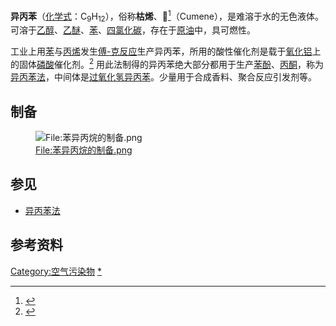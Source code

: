 {{全局僻字|𬜢|⿱艹+久}}
{{Chembox
| Name = 异丙苯
| ImageFileL1 = Cumene-skeletal.svg
| ImageSizeL1 = 80px
| ImageNameL1 = 异丙苯的键线式
| ImageFileR1 = Cumene-3D-balls.png
| ImageSizeR1 = 100px 
| ImageNameR1 = 异丙苯的球棍模型
| IUPACName = (1-methylethyl)benzene
| OtherNames = 异丙基苯、枯烯
| Section1 = {{Chembox Identifiers
| CASNo = 98-82-8
| CASNo_Ref = {{cascite|correct|CAS}}
|  SMILES  =  CC(C)c1ccccc1
|  RTECS  =  GR8575000
|  UNII_Ref  = {{fdacite|correct|FDA}}|  UNII  =  8Q54S3XE7K
|  ChEBI_Ref  = {{ebicite|correct|EBI}}|  ChEBI  =  34656
|  ChemSpiderID_Ref  = {{chemspidercite|correct|chemspider}}|  ChemSpiderID  =  7128
|  PubChem  =  7406
|  KEGG_Ref  = {{keggcite|correct|kegg}}|  KEGG  =  C14396
|  InChI  =  1/C9H12/c1-8(2)9-6-4-3-5-7-9/h3-8H,1-2H3
|  InChIKey  =  RWGFKTVRMDUZSP-UHFFFAOYAJ
|  StdInChI_Ref  = {{stdinchicite|correct|chemspider}}|  StdInChI  =  1S/C9H12/c1-8(2)9-6-4-3-5-7-9/h3-8H,1-2H3
|  StdInChIKey_Ref  = {{stdinchicite|correct|chemspider}}|  StdInChIKey  =  RWGFKTVRMDUZSP-UHFFFAOYSA-N
}}
| Section2 = {{Chembox Properties
| Formula = C<sub>9</sub>H<sub>12</sub>
| MolarMass = 120.19 
| Appearance = 无色液体
| Density = 0.862 g/cm<sup>3</sup>（液）
| Solubility = 难溶
| MeltingPt = −96 ℃ (177 K)
| BoilingPt = 152 ℃ (425 K)
| Viscosity = 0.777 [[泊_(单位)|cP]]，21 ℃
  }}
| Section7 = {{Chembox Hazards
| ExternalMSDS =
| MainHazards = 可燃
| FlashPt = 102 ℃
| RPhrases = {{R10}}, {{R37}}, {{R51/53}}, {{R65}}
| SPhrases = {{S24}}, {{S37}}, {{S61}}, {{S62}}
  }}
| Section8 = {{Chembox Related
| OtherCpds = [[正丙苯|正丙苯]]、[[乙苯|乙苯]]
  }}
}}

'''异丙苯'''（[[化学式|化学式]]：C<sub>9</sub>H<sub>12</sub>），俗称'''枯烯'''、'''𬜢'''<ref>{{Cite web |url = http://terms.naer.edu.tw/terms/manager_admin/new_file_download.php?Pact=FileDownLoad&button_num=g5&source_id=160&Pval=68 |title = 化學命名原則第四版較第三版新增部分 |language = zh-tw |accessdate = 2018-09-09 |archive-date = 2018-09-09 |archive-url = https://web.archive.org/web/20180909073633/http://terms.naer.edu.tw/terms/manager_admin/new_file_download.php?Pact=FileDownLoad&button_num=g5&source_id=160&Pval=68 |dead-url = no }}</ref>（Cumene），是难溶于水的无色液体。可溶于[[乙醇|乙醇]]、[[乙醚|乙醚]]、[[苯|苯]]、[[四氯化碳|四氯化碳]]，存在于[[原油|原油]]中，具可燃性。

工业上用[[苯|苯]]与[[丙烯|丙烯]]发生[[傅-克反应|傅-克反应]]生产异丙苯，所用的酸性催化剂是载于[[氧化铝|氧化铝]]上的固体[[磷酸|磷酸]]催化剂。<ref>{{Cite web |url=http://www.the-innovation-group.com/ChemProfiles/Cumene.htm |title=The Innovation Group website, page accessed 15/11/07 |access-date=2008-11-22 |archive-date=2007-10-25 |archive-url=https://web.archive.org/web/20071025032741/http://www.the-innovation-group.com/ChemProfiles/Cumene.htm |dead-url=no }}</ref> 用此法制得的异丙苯绝大部分都用于生产[[苯酚|苯酚]]、[[丙酮|丙酮]]，称为[[异丙苯法|异丙苯法]]，中间体是[[过氧化氢异丙苯|过氧化氢异丙苯]]。少量用于合成香料、聚合反应引发剂等。

==制备==
[[File:苯异丙烷的制备.png|File:苯异丙烷的制备.png]]
==参见==
*[[异丙苯法|异丙苯法]]

==参考资料==
{{Reflist|}}
{{苯}}

{{Authority control}}
[[Category:空气污染物|Category:空气污染物]]
[[Category:异丙苯|*]]